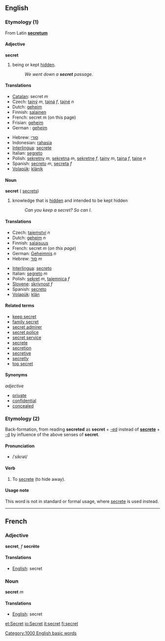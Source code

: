 ==English==

===Etymology (1)===
From Latin '''[[secretum]]'''

====Adjective====
'''secret'''

#being or kept [[hidden]].
#:''We went down a '''secret''' passage''.

====Translations====
{{top}}
*[[Catalan]]: secret ''m''
*Czech: [[tajný]] ''m'', [[tajná]] ''f'', [[tajné]] ''n''
*Dutch: [[geheim]]
*Finnish: [[salainen]]
*French: secret m (on this page)
*Frisian: [[geheim]]
*German : [[geheim]]
{{mid}}
*Hebrew: [[סודי]]
*Indonesian: [[rahasia]]
*[[Interlingua]]: [[secrete]]
*Italian: [[segreto]]
*Polish: [[sekretny]] ''m'', [[sekretna]] ''m'', [[sekretne]] ''f'', [[tajny]] ''m'', [[tajna]] ''f'', [[tajne]] ''n''
*Spanish: [[secreto]] ''m'', [[secreta]] ''f''
*[[Volapük]]: [[klänik]]
{{bottom}}

====Noun====
'''secret'''  ({{plural}} [[secrets]])
#knowledge that is [[hidden]] and intended to be kept hidden
#:''Can you keep a secret? So can I''.

====Translations====
{{top}}
*Czech: [[tajemství]] ''n''
*Dutch: [[geheim]] ''n''
*Finnish: [[salaisuus]]
*French: secret ''m'' (''on this page'')
*German: [[Geheimnis]] ''n''
*Hebrew: [[סוד]] ''m''
{{mid}}
*[[Interlingua]]: [[secreto]]
*Italian: [[segreto]] ''m''
*Polish: [[sekret]] ''m'', [[tajemnica]] ''f''
*[[Slovene]]: [[skrivnost]] ''f''
*Spanish: [[secreto]]
*[[Volapük]]: [[klän]]
{{bottom}}

====Related terms====
*[[keep secret]]
*[[family secret]]
*[[secret admirer]]
*[[secret police]]
*[[secret service]]
*[[secrete]]
*[[secretion]]
*[[secretive]]
*[[secretly]]
*[[top secret]]

====Synonyms====
''adjective''
*[[private]]
*[[confidential]]
*[[concealed]]

=== Etymology (2) ===
Back-formation, from reading '''secreted''' as '''secret''' + [[-ed]] instead of '''[[secrete]]''' + [[-d]] by influence of the above senses of '''secret'''.

==== Pronunciation ====
* /ˈsikrət/

====Verb====
{{en-infl-reg-consonant|secret||}}
# To [[secrete]] (to hide away).

==== Usage note ====
This word is not in standard or formal usage, where [[secrete]] is used instead.

----

==French==

===Adjective===
'''secret''', ''f'' '''secrète'''

====Translations====
*[[English]]: secret

===Noun===
'''secret''' ''m''

====Translations====
*[[English]]: secret

[[Category:1000 English basic words]]

[[et:Secret]]
[[io:Secret]]
[[it:secret]]
[[fi:secret]]